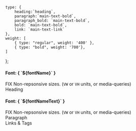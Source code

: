 

<Meta title="Typography" />

<style>
    {`
    .subheading {
      --mediumdark: '#999999';
      font-weight: 900;
      font-size: 13px;
      color: #999999;
      letter-spacing: 6px;
      line-height: 24px;
      text-transform: uppercase;
      margin-bottom: 12px;
      margin-top: 40px;
    }

    .tip {
      display: inline-block;
      border-radius: 1em;
      font-size: 11px;
      line-height: 12px;
      font-weight: 700;
      background: #E7FDD8;
      color: #66BF3C;
      padding: 4px 12px;
      margin-right: 10px;
      vertical-align: top;
    }

    .tip-wrapper {
      font-size: 13px;
      line-height: 20px;
      margin-top: 40px;
      margin-bottom: 40px;
    }

    .tip-wrapper code {
      font-size: 12px;
      display: inline-block;
    }
`}
</style>


    type: {
        heading:`heading`,
        paragraph:`main-text-bold`,
        paragraph_bold: `main-text-bold`,
        bold: `main-text-bold`,
        link: `main-text-link`
    },
    weight: [
        { type: "regular", weight: '400' },
        { type: "bold", weight: '700'},
    ]
};


<h4>Font: { `${fontName}` }</h4>

<div className="tip-wrapper">
    <span className="tip">FIX</span>
    Non-repsonsive sizes. (<code>VW</code> or <code>VH</code> units, or media-queries)
</div>


<div className="subheading">Heading</div>
<Typeset
    fontSizes={[32, 24, 22]}
    fontWeight={typography.weight.bold}
    sampleText={SampleText}
    fontFamily={typography.type.heading}
/>

<h4>Font: { `${fontNameText}` }</h4>

<div className="tip-wrapper">
    <span className="tip">FIX</span>
    Non-repsonsive sizes. (<code>VW</code> or <code>VH</code> units, or media-queries)
</div>

<div className="subheading">Paragraph</div>
<Typeset
    fontSizes={[14,16, 20, 22]}
    fontWeight={typography.weight.regular}
    sampleText={SampleText}
    fontFamily={typography.type.regular}
/>

<div className="subheading">Links & Tags</div>
<Typeset
    fontSizes={[14,16, 20, 22]}
    sampleText={SampleText}
    fontFamily={typography.type.link}
/>
